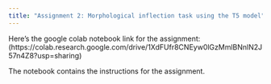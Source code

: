 ```yaml
---
title: "Assignment 2: Morphological inflection task using the T5 model"
---
```


Here's the google colab notebook link for the assignment: (https://colab.research.google.com/drive/1XdFUfr8CNEyw0lGzMmlBNnlN2J57n4Z8?usp=sharing)

The notebook contains the instructions for the assignment.

